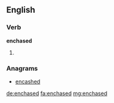 ==English==

===Verb===
'''enchased'''

# {{past of|enchase}}

===Anagrams===
* [[encashed#English|encashed]]

[[de:enchased]]
[[fa:enchased]]
[[mg:enchased]]
